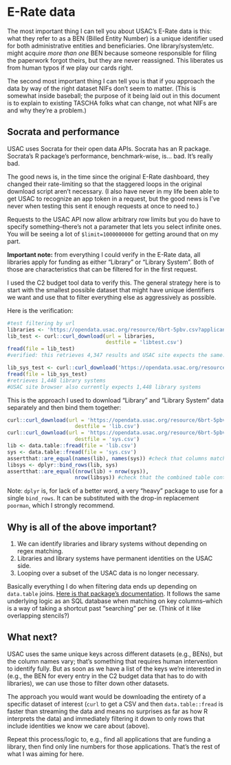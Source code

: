 # E-Rate data

The most important thing I can tell you about USAC's E-Rate data is this: what they refer to as a BEN (Billed Entity Number) is a unique identifier used for both administrative entities and beneficiaries. One library/system/etc. might acquire *more than one* BEN because someone responsible for filing the paperwork forgot theirs, but they are never reassigned. This liberates us from human typos if we play our cards right.

The second most important thing I can tell you is that if you approach the data by way of the right dataset NIFs don't seem to matter. (This is somewhat inside baseball; the purpose of it being laid out in this document is to explain to existing TASCHA folks what can change, not what NIFs are and why they're a problem.)

## Socrata and performance

USAC uses Socrata for their open data APIs. Socrata has an R package. Socrata's R package's performance, benchmark-wise, is... bad. It's really bad.

The good news is, in the time since the original E-Rate dashboard, they changed their rate-limiting so that the staggered loops in the original download script aren't necessary. (I also have never in my life been able to get USAC to recognize an app token in a request, but the good news is I've never when testing this sent it enough requests at once to need to.)

Requests to the USAC API now allow arbitrary row limits but you do have to specify something--there's not a parameter that lets you select infinite ones. You will be seeing a lot of `$limit=1000000000` for getting around that on my part.

**Important note:** from everything I could verify in the E-Rate data, all libraries apply for funding as either "Library" or "Library System". Both of those are characteristics that can be filtered for in the first request.

I used the C2 budget tool data to verify this. The general strategy here is to start with the smallest possible dataset that might have unique identifiers we want and use that to filter everything else as aggressively as possible.

Here is the verification:

```r
#test filtering by url
libraries <- 'https://opendata.usac.org/resource/6brt-5pbv.csv?applicant_type=Library&$limit=100000000'
lib_test <- curl::curl_download(url = libraries,
                                destfile = 'libtest.csv')
fread(file = lib_test)
#verified: this retrieves 4,347 results and USAC site expects the same.

lib_sys_test <- curl::curl_download('https://opendata.usac.org/resource/6brt-5pbv.csv?applicant_type=Library%20System&$limit=1000000000', destfile = 'systest.csv')
fread(file = lib_sys_test)
#retrieves 1,448 library systems
#USAC site browser also currently expects 1,448 library systems
```

This is the approach I used to download "Library" and "Library System" data separately and then bind them together:

```r
curl::curl_download(url = 'https://opendata.usac.org/resource/6brt-5pbv.csv?applicant_type=Library&$limit=1000000000',
                      destfile = 'lib.csv')
curl::curl_download(url = 'https://opendata.usac.org/resource/6brt-5pbv.csv?applicant_type=Library%20System&$limit=1000000000',
                      destfile = 'sys.csv')
lib <- data.table::fread(file = 'lib.csv')
sys <- data.table::fread(file = 'sys.csv')
assertthat::are_equal(names(lib), names(sys)) #check that columns match 
libsys <- dplyr::bind_rows(lib, sys)
assertthat::are_equal((nrow(lib) + nrow(sys)),
                      nrow(libsys)) #check that the combined table contains rows from each 
```

Note: `dplyr` is, for lack of a better word, a very "heavy" package to use for a single `bind_rows`. It can be substituted with the drop-in replacement `poorman`, which I strongly recommend.

## Why is all of the above important?

1. We can identify libraries and library systems without depending on regex matching.
2. Libraries and library systems have permanent identities on the USAC side. 
3. Looping over a subset of the USAC data is no longer necessary.

Basically everything I do when filtering data ends up depending on `data.table` joins. [Here is that package's documentation](https://rdatatable.gitlab.io/data.table/articles/datatable-intro.html). It follows the same underlying logic as an SQL database when matching on key columns--which is a way of taking a shortcut past "searching" per se. (Think of it like overlapping stencils?)

## What next?

USAC uses the same unique keys across different datasets (e.g., BENs), but the column names vary; that's something that requires human intervention to identify fully. But as soon as we have a list of the keys we're interested in (e.g., the BEN for every entry in the C2 budget data that has to do with libraries), we can use those to filter down other datasets.

The approach you would want would be downloading the entirety of a specific dataset of interest (`curl` to get a CSV and then `data.table::fread` is faster than streaming the data and means no surprises as far as how R interprets the data) and immediately filtering it down to only rows that include identities we know we care about (above).

Repeat this process/logic to, e.g., find all applications that are funding a library, then find only line numbers for those applications. That's the rest of what I was aiming for here.
